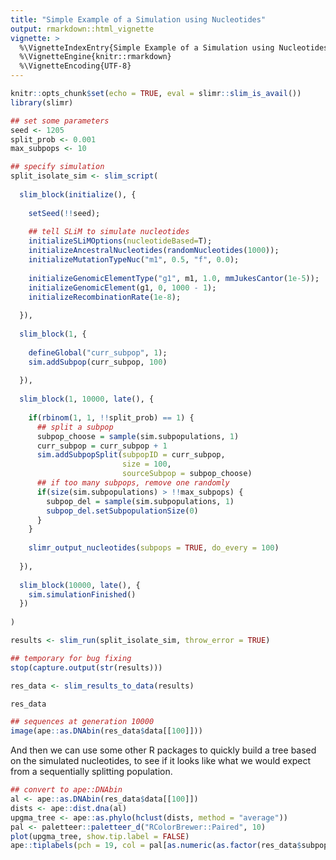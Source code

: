 ```yaml
---
title: "Simple Example of a Simulation using Nucleotides"
output: rmarkdown::html_vignette
vignette: >
  %\VignetteIndexEntry{Simple Example of a Simulation using Nucleotides}
  %\VignetteEngine{knitr::rmarkdown}
  %\VignetteEncoding{UTF-8}
---
```


```r
knitr::opts_chunk$set(echo = TRUE, eval = slimr::slim_is_avail())
library(slimr)
```

```r

## set some parameters
seed <- 1205
split_prob <- 0.001
max_subpops <- 10

## specify simulation
split_isolate_sim <- slim_script(
  
  slim_block(initialize(), {
  
    setSeed(!!seed);
    
    ## tell SLiM to simulate nucleotides
    initializeSLiMOptions(nucleotideBased=T);
    initializeAncestralNucleotides(randomNucleotides(1000));
    initializeMutationTypeNuc("m1", 0.5, "f", 0.0);
    
    initializeGenomicElementType("g1", m1, 1.0, mmJukesCantor(1e-5));
    initializeGenomicElement(g1, 0, 1000 - 1);
    initializeRecombinationRate(1e-8);
    
  }),
  
  slim_block(1, {
    
    defineGlobal("curr_subpop", 1);
    sim.addSubpop(curr_subpop, 100)
    
  }),
  
  slim_block(1, 10000, late(), {
    
    if(rbinom(1, 1, !!split_prob) == 1) {
      ## split a subpop
      subpop_choose = sample(sim.subpopulations, 1)
      curr_subpop = curr_subpop + 1
      sim.addSubpopSplit(subpopID = curr_subpop, 
                         size = 100, 
                         sourceSubpop = subpop_choose)
      ## if too many subpops, remove one randomly
      if(size(sim.subpopulations) > !!max_subpops) {
        subpop_del = sample(sim.subpopulations, 1)
        subpop_del.setSubpopulationSize(0)
      }
    }
    
    slimr_output_nucleotides(subpops = TRUE, do_every = 100)
      
  }),
  
  slim_block(10000, late(), {
    sim.simulationFinished()
  })
  
)

results <- slim_run(split_isolate_sim, throw_error = TRUE)

## temporary for bug fixing
stop(capture.output(str(results)))

res_data <- slim_results_to_data(results)

res_data

## sequences at generation 10000
image(ape::as.DNAbin(res_data$data[[100]]))

```

And then we can use some other R packages to quickly build a tree based on the simulated nucleotides, to see if it looks like what we would expect from a sequentially splitting population.

```r
## convert to ape::DNAbin
al <- ape::as.DNAbin(res_data$data[[100]])
dists <- ape::dist.dna(al)
upgma_tree <- ape::as.phylo(hclust(dists, method = "average"))
pal <- paletteer::paletteer_d("RColorBrewer::Paired", 10)
plot(upgma_tree, show.tip.label = FALSE)
ape::tiplabels(pch = 19, col = pal[as.numeric(as.factor(res_data$subpops[[100]]))])
```

